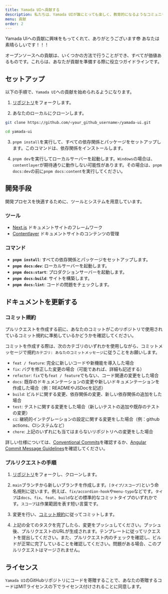 ```yaml
---
title: Yamada UIへ貢献する
description: 私たちは、Yamada UIが誰にとっても楽しく、教育的になるようなコミュニティを目指しています。
menu: 貢献
order: 2
---
```


Yamada UIへの貢献に興味をもってくれて、ありがとうございます😎 あなたは素晴らしいです！！！

オープンソースへの貢献は、いくつかの方法で行うことができ、すべてが価値あるものです。これらは、あなたが貢献を準備する際に役立つガイドラインです。

## セットアップ

以下の手順で、`Yamada UI`への貢献を始められるようになります。

1. [リポジトリ](https://github.com/yamada-ui/yamada-ui)をフォークします。

2. あなたのローカルにクローンします。

```sh
git clone https://github.com/<your_github_username>/yamada-ui.git

cd yamada-ui
```

3. `pnpm install`を実行して、すべての依存関係とパッケージをセットアップします。このコマンドは、依存関係をインストールします。

4. `pnpm dev`を実行してローカルサーバーを起動します。`Windows`の場合は、`contentlayer`が期待通りに動作しない可能性があります。その場合は、`pnpm docs:dev`の前に`pnpm docs:content`を実行してください。

## 開発手段

開発プロセスを快適するために、ツールとシステムを用意しています。

### ツール

- [Next.js](https://nextjs.org/) ドキュメントサイトのフレームワーク
- [Contentlayer](https://contentlayer.dev/) ドキュメントサイトのコンテンツの管理

### コマンド

- **`pnpm install`**: すべての依存関係とパッケージをセットアップします。
- **`pnpm docs:dev`**: ローカルサーバーを起動します。
- **`pnpm docs:start`**: プロダクションサーバーを起動します。
- **`pnpm docs:build`**: サイトを構築します。
- **`pnpm docs:lint`**: コードの問題をチェックします。

## ドキュメントを更新する

### コミット規約

プルリクエストを作成する前に、あなたのコミットがこのリポジトリで使用されているコミット規約に準拠しているかどうかを確認してください。

コミットを作成する際は、次のカテゴリのいずれかを使用しながら、コミットメッセージで規約`カテゴリ: あなたのコミットメッセージ`に従うことをお願いします。

- `feat / feature`: 完全に新しいコードや新機能を導入した場合
- `fix`: バグを修正した変更の場合（可能であれば、詳細も記述する）
- `refactor`: `fix`でも`feat / feature`でもない、コード関連の変更をした場合
- `docs`: 既存のドキュメンテーションの変更や新しいドキュメンテーションを作成した場合（例：READMEやJSDocを記述）
- `build`: ビルドに関する変更、依存関係の変更、新しい依存関係の追加をした場合
- `test`: テストに関する変更をした場合（新しいテストの追加や既存のテストの変更）
- `ci`: 継続的インテグレーションの設定に関する変更をした場合（例：github actions、CIシステムなど）
- `chore`: 上記のいずれにも当てはまらないリポジトリへの変更をした場合

詳しい仕様については、[Conventional Commits](https://www.conventionalcommits.org)を確認するか、[Angular Commit Message Guidelines](https://github.com/angular/angular/blob/22b96b9/CONTRIBUTING.md#-commit-message-guidelines)を確認してください。

### プルリクエストの手順

1. [リポジトリ](https://github.com/yamada-ui/yamada-ui)をフォークし、クローンします。

2. `main`ブランチから新しいブランチを作成します。`[タイプ/スコープ]`という命名規則に従います。例えば、`fix/accordion-hook`や`menu-typo`などです。`タイプ`は`docs`、`fix`、`feat`、`build`などの標準的なコミットタイプのいずれかです。`スコープ`は作業範囲を表す短い言葉です。

3. 変更を行い、[コミット規約](https://github.com/yamada-ui/yamada-ui/blob/main/README.md#commit-convention)に従ってコミットします。

4. 上記の全てのタスクを完了したら、変更をプッシュしてください。プッシュ後、プルリクエストのURLが生成されます。テンプレートに従ってリクエストを提出してください。また、プルリクエスト内のチェックを確認し、ビルドが正常に完了していることを確認してください。問題がある場合、このプルリクエストはマージされません。

## ライセンス

`Yamada UI`のGitHubリポジトリにコードを寄贈することで、あなたの寄贈するコードはMITライセンスの下でライセンス付けされることに同意します。
